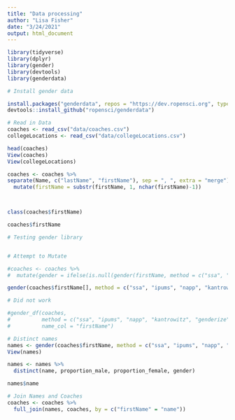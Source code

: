 ```yaml
---
title: "Data processing"
author: "Lisa Fisher"
date: "3/24/2021"
output: html_document
---
```


```r
library(tidyverse)
library(dplyr)
library(gender)
library(devtools)
library(genderdata)
```


```r
# Install gender data

install.packages("genderdata", repos = "https://dev.ropensci.org", type = "source")
devtools::install_github("ropensci/genderdata")
```


```r
# Read in Data
coaches <- read_csv("data/coaches.csv")
collegeLocations <- read_csv("data/collegeLocations.csv")

head(coaches)
View(coaches)
View(collegeLocations)

coaches <- coaches %>%
separate(Name, c("lastName", "firstName"), sep = ", ", extra = "merge") %>%
  mutate(firstName = substr(firstName, 1, nchar(firstName)-1))



class(coaches$firstName) 

coaches$firstName
```


```r
# Testing gender library


# Attempt to Mutate

#coaches <- coaches %>%
#  mutate(gender = ifelse(is.null(gender(firstName, method = c("ssa", "ipums", "napp", "kantrowitz", "genderize", "demo"), years = 2012)[1,4]), "none", gender(firstName, method = c("ssa", "ipums", "napp", "kantrowitz", "genderize", "demo"), years = 2012)[1,4]))

gender(coaches$firstName[], method = c("ssa", "ipums", "napp", "kantrowitz", "genderize", "demo"), years = 2012)[1,4]

# Did not work

#gender_df(coaches, 
#          method = c("ssa", "ipums", "napp", "kantrowitz", "genderize", "demo"), 
#          name_col = "firstName")

```




```r
# Distinct names
names <- gender(coaches$firstName, method = c("ssa", "ipums", "napp", "kantrowitz", "genderize", "demo"))
View(names)

names <- names %>%
  distinct(name, proportion_male, proportion_female, gender)

names$name

# Join Names and Coaches
coaches <- coaches %>%
  full_join(names, coaches, by = c("firstName" = "name"))
```

